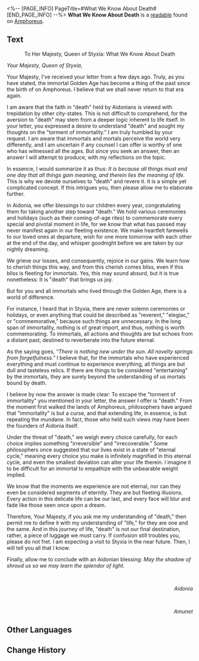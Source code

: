 <%-- [PAGE_INFO]
PageTitle=#What We Know About Death#
[END_PAGE_INFO] --%>
{{Readable Infobox
|id           = 522
|partIds      = 190849
|title        = 
|image        = Item What We Know About Death.png
|world        = Amphoreus
|parts        = 1
|author       = <!--to be added-->
|description  = A response letter from Amunet to the Queen of Styxia, with little context or confirmed date of writing.
|part1        = What We Know About Death
|source1      = {{cx|Source missing}}
|characters   = 
|factions     = 
}}
'''What We Know About Death''' is a [[readable]] found on [[Amphoreus]].
<!--
==Location==
{{Map Embed|<map name>|<marker id>}}
-->
==Text==
<div align="center">To Her Majesty, Queen of Styxia: What We Know About Death</div>

''Your Majesty, Queen of Styxia,''

Your Majesty, I've received your letter from a few days ago. Truly, as you have stated, the immortal Golden Age has become a thing of the past since the birth of {{Rubi|Thanatos|Death Titan}} on Amphoreus. I believe that we shall never return to that era again.

I am aware that the faith in "death" held by Aidonians is viewed with trepidation by other city-states. This is not difficult to comprehend, for the aversion to "death" may stem from a deeper logic inherent to life itself. In your letter, you expressed a desire to understand "death" and sought my thoughts on the "torment of immortality." I am truly humbled by your request. I am aware that immortals and mortals perceive the world very differently, and I am uncertain if any counsel I can offer is worthy of one who has witnessed all the ages. But since you seek an answer, then an answer I will attempt to produce, with my reflections on the topic.

In essence, I would summarize it as thus: ''It is because all things must end one day that all things gain meaning, and therein lies the meaning of life.'' This is why we devote ourselves to "death" and revere it. It is a simple yet complicated concept. If this intrigues you, then please allow me to elaborate further.

In Aidonia, we offer blessings to our children every year, congratulating them for taking another step toward "death." We hold various ceremonies and holidays (such as their coming-of-age rites) to commemorate every special and pivotal moment in life, for we know that what has passed may never manifest again in our fleeting existence. We make heartfelt farewells to our loved ones at departure, wish for one more tomorrow with each other at the end of the day, and whisper goodnight before we are taken by our nightly dreaming.

We grieve our losses, and consequently, rejoice in our gains. We learn how to cherish things this way, and from this cherish comes bliss, even if this bliss is fleeting for immortals. Yes, this may sound absurd, but it is true nonetheless: It is "death" that brings us joy.

But for you and all immortals who lived through the Golden Age, there is a world of difference.

For instance, I heard that in Styxia, there are never solemn ceremonies or holidays, or even anything that could be described as "reverent," "elegiac," or "commemorative," because such things are unnecessary. In the long span of immortality, nothing is of great import, and thus, nothing is worth commemorating. To immortals, all actions and thoughts are but echoes from a distant past, destined to reverberate into the future eternal.

As the saying goes, ''"There is nothing new under the sun. All novelty springs from forgetfulness."'' I believe that, for the immortals who have experienced everything and must continue to experience everything, all things are but dull and tasteless relics. If there are things to be considered "entertaining" by the immortals, they are surely beyond the understanding of us mortals bound by death.

I believe by now the answer is made clear: To escape the "torment of immortality" you mentioned in your letter, the answer I offer is "death." From the moment {{Rubi|Thanatos|Death Titan}} first walked the lands of Amphoreus, philosophers have argued that "immortality" is but a curse, and that extending life, in essence, is but repeating the mundane. In fact, those who held such views may have been the founders of Aidonia itself.

Under the threat of "death," we weigh every choice carefully, for each choice implies something "irreversible" and "irrecoverable." Some philosophers once suggested that our lives exist in a state of "eternal cycle," meaning every choice you make is infinitely magnified in this eternal cycle, and even the smallest deviation can alter your life therein. I imagine it to be difficult for an immortal to empathize with the unbearable weight implied.

We know that the moments we experience are not eternal, nor can they even be considered segments of eternity. They are but fleeting illusions. Every action in this delicate life can be our last, and every face will blur and fade like those seen once upon a dream.

Therefore, Your Majesty, if you ask me my understanding of "death," then permit me to define it with my understanding of "life," for they are one and the same. And in this journey of life, "death" is not our final destination, rather, a piece of luggage we must carry. If confusion still troubles you, please do not fret. I am expecting a visit to Styxia in the near future. Then, I will tell you all that I know.

Finally, allow me to conclude with an Aidonian blessing: ''May the shadow of {{Rubi|Thanatos|Death Titan}} shroud us so we may learn the splendor of light.''

<br /><div align="right">''Aidonia''</div><br /><div align="right">''Amunet''</div>

<!--
==Trivia==
* 
-->
==Other Languages==
{{Other Languages
|en   = What We Know About Death
|zhs  = 关于死亡我们知道什么
|zht  = 關於死亡我們知道什麼
|ja   = 死についてわかっていること
|ko   = 죽음에 관해 우리가 알고 있는 것
|es   = ¿Qué sabemos de la muerte?
|fr   = Ce que nous savons de la mort
|ru   = Что мы знаем о смерти
|th   = สิ่งที่พวกเรารู้ เกี่ยวกับความตาย
|vi   = Chúng Ta Biết Gì Về Cái chết
|de   = Was wissen wir über den Tod?
|id   = Apa yang Kita Ketahui Tentang Kematian
|pt   = O que Sabemos Sobre a Morte
}}

==Change History==
{{Change History|3.2}}